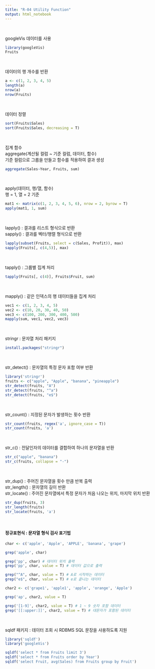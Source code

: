 ```yaml
---
title: "R-04 Utility Function"
output: html_notebook
---
```


<br>

googleVis 데이터를 사용

```r
library(googleVis)
Fruits
```

<br>

데이터의 행 개수를 반환

```r
a <- c(1, 2, 3, 4, 5)
length(a)
nrow(a)
nrow(Fruits)
```

<br>

데이터 정렬

```r
sort(Fruits$Sales)
sort(Fruits$Sales, decreasing = T)
```

<br>

집계 함수  
aggregate(계산될 컬럼 ~ 기준 컬럼, 데이터, 함수)  
기준 컬럼으로 그룹을 만들고 함수를 적용하여 결과 생성

```r
aggregate(Sales~Year, Fruits, sum)
```

<br>

apply(데이터, 행/열, 함수)  
행 = 1, 열 = 2 기준

```r
mat1 <- matrix(c(1, 2, 3, 4, 5, 6), nrow = 2, byrow = T)
apply(mat1, 1, sum)
```

<br>

lapply() : 결과를 리스트 형식으로 반환  
sapply() : 결과를 벡터/행렬 형식으로 반환  

```r
lapply(subset(Fruits, select = c(Sales, Profit)), max)
sapply(Fruits[, c(4,5)], max)
```

<br>

tapply() : 그룹별 집계 처리  

```r
tapply(Fruits[, c(4)], Fruits$Fruit, sum)
```

<br>

mapply() : 같은 인덱스의 행 데이터들을 집계 처리  

```r
vec1 <- c(1, 2, 3, 4, 5)
vec2 <- c(10, 20, 30, 40, 50)
vec3 <- c(100, 200, 300, 400, 500)
mapply(sum, vec1, vec2, vec3)
```

<br>

stringr : 문자열 처리 패키지  

```r
install.packages("stringr")
```

<br>

str_detect() : 문자열의 특정 문자 포함 여부 반환  

```r
library('stringr')
fruits <- c("apple", "Apple", "banana", "pineapple")
str_detect(fruits, "A")
str_detect(fruits, "^a")
str_detect(fruits, "e$")
```

<br>

str_count() : 지정된 문자가 발생하는 횟수 반환  

```r
str_count(fruits, regex('a', ignore_case = T))
str_count(fruits, 'a')
```

<br>

str_c() : 전달인자의 데이터를 결합하여 하나의 문자열을 반환  

```r
str_c("apple", "banana")
str_c(fruits, collapse = "-")
```

<br>

str_dup() : 주어진 문자열을 횟수 만큼 반복 출력  
str_length() : 문자열의 길이 반환  
str_locate() : 주어진 문자열에서 특정 문자가 처음 나오는 위치, 마지막 위치 반환  

```r
str_dup(fruits, 3)
str_length(fruits)
str_locate(fruits, 'a')
```

<br>

#### 정규표현식 : 문자열 형식 검사 표기법  

```r
char <- c('apple', 'Apple', 'APPLE', 'banana', 'grape')

grep('apple', char)

grep('pp', char) # 데이터 위치 출력
grep('pp', char, value = T) # 데이터 값으로 출력

grep("^A", char, value = T) # A로 시작하는 데이터
grep("e$", char, value = T) # e로 끝나는 데이터 
```

```r
char2 <- c('grape1', 'apple1', 'apple', 'orange', 'Apple')

grep('ap', char2, value = T)

grep('[1-9]', char2, value = T) # 1 ~ 9 숫자 포함 데이터
grep('[[:upper:]]', char2, value = T) # 대문자가 포함된 데이터 
```

<br>

sqldf 패키지 : 데이터 조회 시 RDBMS SQL 문장을 사용하도록 지원  

```r
library('sqldf')
library('googleVis')

sqldf('select * from Fruits limit 3')
sqldf('select * from Fruits order by Year')
sqldf('select Fruit, avg(Sales) from Fruits group by Fruit')
```








